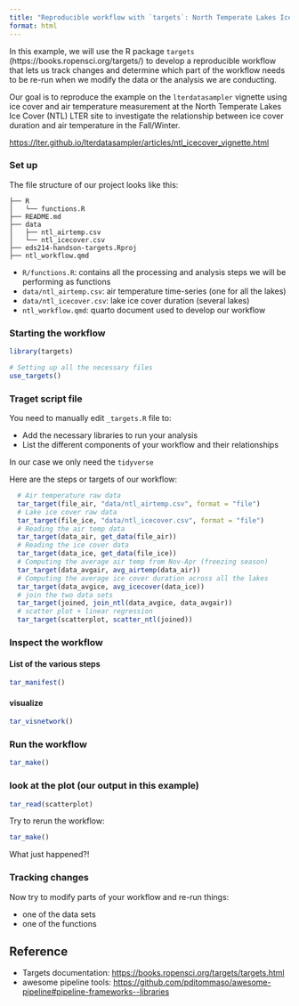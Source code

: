 ```yaml
---
title: "Reproducible workflow with `targets`: North Temperate Lakes Ice Cover"
format: html
---
```


In this example, we will use the R package `targets` (https://books.ropensci.org/targets/) to develop a reproducible workflow that lets us track changes and determine which part of the workflow needs to be re-run when we modify the data or the analysis we are conducting. 

Our goal is to reproduce the example on the `lterdatasampler` vignette using ice cover and air temperature measurement at the North Temperate Lakes Ice Cover (NTL) LTER site to investigate the relationship between ice cover duration and air temperature in the Fall/Winter.

<https://lter.github.io/lterdatasampler/articles/ntl_icecover_vignette.html>


### Set up

The file structure of our project looks like this:

```
├── R
│   └── functions.R
├── README.md
├── data
│   ├── ntl_airtemp.csv
│   └── ntl_icecover.csv
├── eds214-handson-targets.Rproj
├── ntl_workflow.qmd
```

- `R/functions.R`: contains all the processing and analysis steps we will be performing as functions
- `data/ntl_airtemp.csv`: air temperature time-series (one for all the lakes)
- `data/ntl_icecover.csv`: lake ice cover duration (several lakes)
- `ntl_workflow.qmd`: quarto document used to develop our workflow

### Starting the workflow

```r
library(targets)

# Setting up all the necessary files
use_targets()
```

### Traget script file

You need to manually edit `_targets.R` file to:

- Add the necessary libraries to run your analysis
- List the different components of your workflow and their relationships

In our case we only need the `tidyverse`

Here are the steps or targets of our workflow:

```r
  # Air temperature raw data
  tar_target(file_air, "data/ntl_airtemp.csv", format = "file")
  # Lake ice cover raw data
  tar_target(file_ice, "data/ntl_icecover.csv", format = "file")
  # Reading the air temp data
  tar_target(data_air, get_data(file_air))
  # Reading the ice cover data
  tar_target(data_ice, get_data(file_ice))
  # Computing the average air temp from Nov-Apr (freezing season)
  tar_target(data_avgair, avg_airtemp(data_air))
  # Computing the average ice cover duration across all the lakes
  tar_target(data_avgice, avg_icecover(data_ice))
  # join the two data sets
  tar_target(joined, join_ntl(data_avgice, data_avgair))
  # scatter plot + linear regression
  tar_target(scatterplot, scatter_ntl(joined))
```


### Inspect the workflow

#### List of the various steps
```r
tar_manifest()
```
#### visualize

```r
tar_visnetwork()
```

### Run the workflow

```r
tar_make()
```
### look at the plot (our output in this example)

```r
tar_read(scatterplot)
```

Try to rerun the workflow:

```r
tar_make()
```

What just happened?!


### Tracking changes

Now try to modify parts of your workflow and re-run things: 

- one of the data sets
- one of the functions


## Reference

- Targets documentation: <https://books.ropensci.org/targets/targets.html>
- awesome pipeline tools: <https://github.com/pditommaso/awesome-pipeline#pipeline-frameworks--libraries>
